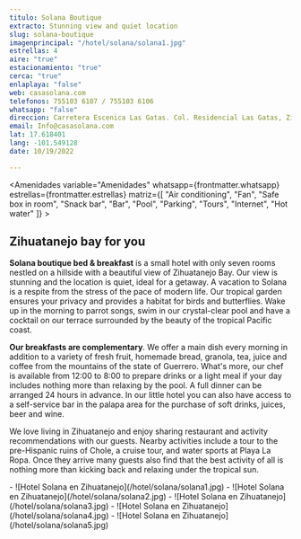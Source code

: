 ```yaml
---
titulo: Solana Boutique
extracto: Stunning view and quiet location
slug: solana-boutique
imagenprincipal: "/hotel/solana/solana1.jpg"
estrellas: 4
aire: "true"
estacionamiento: "true"
cerca: "true"
enlaplaya: "false"
web: casasolana.com
telefonos: 755103 6107 / 755103 6106
whatsapp: "false"
direccion: Carretera Escenica Las Gatas. Col. Residencial Las Gatas, Zihuatanejo, C.P.40895
email: Info@casasolana.com
lat: 17.618401
lang: -101.549128
date: 10/19/2022

---
```



<Amenidades variable="Amenidades" whatsapp={frontmatter.whatsapp} estrellas={frontmatter.estrellas} matriz={[ "Air conditioning", "Fan", "Safe box in room", "Snack bar", "Bar", "Pool", "Parking", "Tours", "Internet", "Hot water" ]} > 

## Zihuatanejo bay for you

**Solana boutique bed & breakfast** is a small hotel with only seven rooms nestled on a hillside with a beautiful view of Zihuatanejo Bay. Our view is stunning and the location is quiet, ideal for a getaway. A vacation to Solana is a respite from the stress of the pace of modern life. Our tropical garden ensures your privacy and provides a habitat for birds and butterflies. Wake up in the morning to parrot songs, swim in our crystal-clear pool and have a cocktail on our terrace surrounded by the beauty of the tropical Pacific coast.

**Our breakfasts are complementary**. We offer a main dish every morning in addition to a variety of fresh fruit, homemade bread, granola, tea, juice and coffee from the mountains of the state of Guerrero. What's more, our chef is available from 12:00 to 8:00 to prepare drinks or a light meal if your day includes nothing more than relaxing by the pool. A full dinner can be arranged 24 hours in advance. In our little hotel you can also have access to a self-service bar in the palapa area for the purchase of soft drinks, juices, beer and wine.

We love living in Zihuatanejo and enjoy sharing restaurant and activity recommendations with our guests. Nearby activities include a tour to the pre-Hispanic ruins of Chole, a cruise tour, and water sports at Playa La Ropa. Once they arrive many guests also find that the best activity of all is nothing more than kicking back and relaxing under the tropical sun.

</Amenidades>

<Galeria>
-  ![Hotel Solana en Zihuatanejo](/hotel/solana/solana1.jpg)
-  ![Hotel Solana en Zihuatanejo](/hotel/solana/solana2.jpg)
-  ![Hotel Solana en Zihuatanejo](/hotel/solana/solana3.jpg)
-  ![Hotel Solana en Zihuatanejo](/hotel/solana/solana4.jpg)
-  ![Hotel Solana en Zihuatanejo](/hotel/solana/solana5.jpg)

</Galeria>